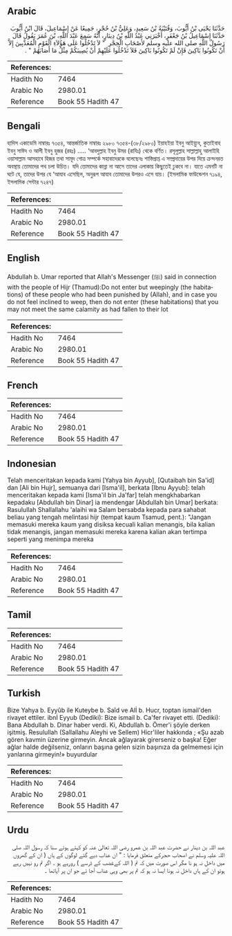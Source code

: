 ## Arabic


<div dir="rtl" lang="ar" style={{fontSize:'larger',backgroundColor:'#f8f9fa',padding:20}}>
حَدَّثَنَا يَحْيَى بْنُ أَيُّوبَ، وَقُتَيْبَةُ بْنُ سَعِيدٍ، وَعَلِيُّ بْنُ حُجْرٍ، جَمِيعًا عَنْ إِسْمَاعِيلَ، قَالَ ابْنُ أَيُّوبَ حَدَّثَنَا إِسْمَاعِيلُ بْنُ جَعْفَرٍ، أَخْبَرَنِي عَبْدُ اللَّهِ بْنُ دِينَارٍ، أَنَّهُ سَمِعَ عَبْدَ اللَّهِ، بْنَ عُمَرَ يَقُولُ قَالَ رَسُولُ اللَّهِ صلى الله عليه وسلم لأَصْحَابِ الْحِجْرِ ‏ "‏ لاَ تَدْخُلُوا عَلَى هَؤُلاَءِ الْقَوْمِ الْمُعَذَّبِينَ إِلاَّ أَنْ تَكُونُوا بَاكِينَ فَإِنْ لَمْ تَكُونُوا بَاكِينَ فَلاَ تَدْخُلُوا عَلَيْهِمْ أَنْ يُصِيبَكُمْ مِثْلُ مَا أَصَابَهُمْ ‏"‏ ‏.‏
</div>
<div style={{backgroundColor:'#f8f9fa',padding:20, marginBottom: 10}}><table> <thead> <tr> <th>References:</th> <th></th> </tr> </thead> <tbody><tr><td>Hadith No</td><td>7464</td></tr><tr><td>Arabic No</td><td>2980.01</td></tr><tr><td>Reference</td><td>Book 55 Hadith 47</td></tr></tbody></table></div>

## Bengali


<div dir="ltr" lang="bn" style={{fontSize:'larger',backgroundColor:'#f8f9fa',padding:20}}>
হাদিস একাডেমি নাম্বারঃ ৭৩৫৪, আন্তর্জাতিক নাম্বারঃ ২৯৮০ ৭৩৫৪-(৩৮/২৯৮০) ইয়াহইয়া ইবনু আইয়্যুব, কুতাইবাহ ইবনু সাঈদ ও আলী ইবনু হুজর (রহঃ) ..... ‘আবদুল্লাহ ইবনু উমর (রাযিঃ) থেকে বর্ণিত। রসূলুল্লাহ সাল্লাল্লাহু আলাইহি ওয়াসাল্লাম আসহাবে হিজর তথা সামূদ গোত্র সম্পর্কে সহাবাদেরকে বলেছেনঃ শাস্তিপ্রাপ্ত এ সম্প্রদায়ের উপর দিয়ে ক্ৰন্দনরত অবস্থায় তোমাদের পথ চলা উচিত। যদি তোমাদের কান্না না আসে তাদের এলাকায় কিছুতেই ঢুকবে না। যাতে এমনটি না ঘটে যে, তাদের উপর যে ‘আযাব এসেছিল, অনুরূপ আযাব তোমাদের উপরও এসে যায়। (ইসলামিক ফাউন্ডেশন ৭১৯৪, ইসলামিক সেন্টার ৭২৪৭)
</div>
<div style={{backgroundColor:'#f8f9fa',padding:20, marginBottom: 10}}><table> <thead> <tr> <th>References:</th> <th></th> </tr> </thead> <tbody><tr><td>Hadith No</td><td>7464</td></tr><tr><td>Arabic No</td><td>2980.01</td></tr><tr><td>Reference</td><td>Book 55 Hadith 47</td></tr></tbody></table></div>

## English


<div dir="ltr" lang="en" style={{fontSize:'larger',backgroundColor:'#f8f9fa',padding:20}}>
Abdullah b. Umar reported that Allah's Messenger (ﷺ) said in connection with the people of Hijr (Thamud):Do not enter but weepingly (the habitations) of these people who had been punished by (Allah), and in case you do not feel inclined to weep, then do not enter (these habitations) that you may not meet the same calamity as had fallen to their lot
</div>
<div style={{backgroundColor:'#f8f9fa',padding:20, marginBottom: 10}}><table> <thead> <tr> <th>References:</th> <th></th> </tr> </thead> <tbody><tr><td>Hadith No</td><td>7464</td></tr><tr><td>Arabic No</td><td>2980.01</td></tr><tr><td>Reference</td><td>Book 55 Hadith 47</td></tr></tbody></table></div>

## French


<div dir="ltr" lang="fr" style={{fontSize:'larger',backgroundColor:'#f8f9fa',padding:20}}>

</div>
<div style={{backgroundColor:'#f8f9fa',padding:20, marginBottom: 10}}><table> <thead> <tr> <th>References:</th> <th></th> </tr> </thead> <tbody><tr><td>Hadith No</td><td>7464</td></tr><tr><td>Arabic No</td><td>2980.01</td></tr><tr><td>Reference</td><td>Book 55 Hadith 47</td></tr></tbody></table></div>

## Indonesian


<div dir="ltr" lang="id" style={{fontSize:'larger',backgroundColor:'#f8f9fa',padding:20}}>
Telah menceritakan kepada kami [Yahya bin Ayyub], [Qutaibah bin Sa'id] dan [Ali bin Hujr], semuanya dari [Isma'il], berkata [Ibnu Ayyub]: telah menceritakan kepada kami [Isma'il bin Ja'far] telah mengkhabarkan kepadaku [Abdullah bin Dinar] ia mendengar [Abdullah bin Umar] berkata: Rasulullah Shallallahu 'alaihi wa Salam bersabda kepada para sahabat beliau yang tengah melintasi hijr (tempat kaum Tsamud, pent.): "Jangan memasuki mereka kaum yang disiksa kecuali kalian menangis, bila kalian tidak menangis, jangan memasuki mereka karena kalian akan tertimpa seperti yang menimpa mereka
</div>
<div style={{backgroundColor:'#f8f9fa',padding:20, marginBottom: 10}}><table> <thead> <tr> <th>References:</th> <th></th> </tr> </thead> <tbody><tr><td>Hadith No</td><td>7464</td></tr><tr><td>Arabic No</td><td>2980.01</td></tr><tr><td>Reference</td><td>Book 55 Hadith 47</td></tr></tbody></table></div>

## Tamil


<div dir="ltr" lang="ta" style={{fontSize:'larger',backgroundColor:'#f8f9fa',padding:20}}>

</div>
<div style={{backgroundColor:'#f8f9fa',padding:20, marginBottom: 10}}><table> <thead> <tr> <th>References:</th> <th></th> </tr> </thead> <tbody><tr><td>Hadith No</td><td>7464</td></tr><tr><td>Arabic No</td><td>2980.01</td></tr><tr><td>Reference</td><td>Book 55 Hadith 47</td></tr></tbody></table></div>

## Turkish


<div dir="ltr" lang="tr" style={{fontSize:'larger',backgroundColor:'#f8f9fa',padding:20}}>
Bize Yahya b. Eyyûb ile Kuteybe b. Saîd ve Alİ b. Hucr, toptan ismail'den rivayet ettiler. ibnİ Eyyub (Dediki): Bize ismail b. Ca'fer rivayet etti. (Dediki): Bana Abdullah b. Dinar haber verdi. Ki, Abdullah b. Ömer'i şöyle derken işitmiş. Resulullah (Sallallahu Aleyhi ve Sellem) Hicr'liler hakkında ; «Şu azab gören kavmin üzerine girmeyin. Ancak ağlayarak girerseniz o başka! Eğer ağlar halde değilseniz, onların başına gelen sizin başınıza da gelmemesi için yanlarına girmeyin!» buyurdular
</div>
<div style={{backgroundColor:'#f8f9fa',padding:20, marginBottom: 10}}><table> <thead> <tr> <th>References:</th> <th></th> </tr> </thead> <tbody><tr><td>Hadith No</td><td>7464</td></tr><tr><td>Arabic No</td><td>2980.01</td></tr><tr><td>Reference</td><td>Book 55 Hadith 47</td></tr></tbody></table></div>

## Urdu


<div dir="rtl" lang="ur" style={{fontSize:'larger',backgroundColor:'#f8f9fa',padding:20}}>
عبد اللہ بن دینار نے حضرت عبد اللہ بن عمرو رضی اللہ تعالیٰ عنہ کو کہتے ہوئے سنا کہ رسول اللہ صلی اللہ علیہ وسلم نے اصحاب حجرکے متعلق فرمایا : " ان عذاب دیے گئے لوگوں کے ہاں ( ان کے گھروں میں داخل نہ ہو نا مگر اس صورت میں کہ تم ( اللہ کےغضب کے ڈرسے ) رورہے ہو ۔ اگر تم رو نہیں رہے ہوتو ان کے ہاں داخل نہ ہونا ایسا نہ ہو کہ تم پر بھی وہی عذاب آجا ئے جو ان پر آیاتھا ۔
</div>
<div style={{backgroundColor:'#f8f9fa',padding:20, marginBottom: 10}}><table> <thead> <tr> <th>References:</th> <th></th> </tr> </thead> <tbody><tr><td>Hadith No</td><td>7464</td></tr><tr><td>Arabic No</td><td>2980.01</td></tr><tr><td>Reference</td><td>Book 55 Hadith 47</td></tr></tbody></table></div>